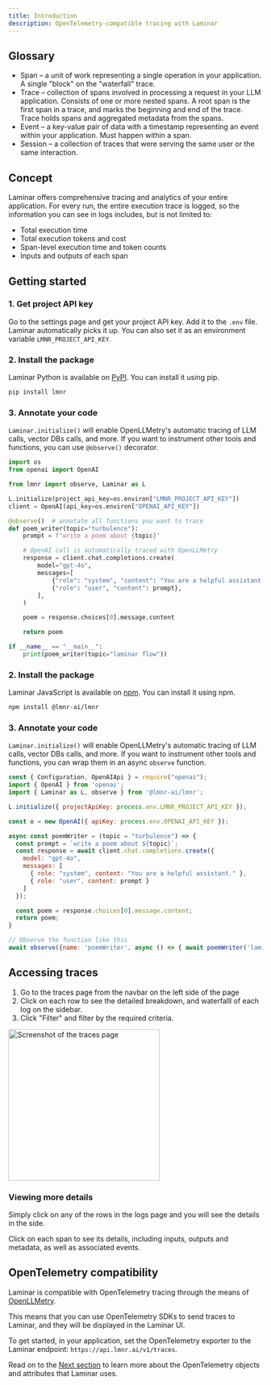 ```yaml
---
title: Introduction
description: OpenTelemetry-compatible tracing with Laminar
---
```


## Glossary

- Span – a unit of work representing a single operation in your application. A single "block" on the "waterfall" trace.
- Trace – collection of spans involved in processing a request in your LLM application.
Consists of one or more nested spans. A root span is the first span in a trace, and marks the beginning and end of the trace.
Trace holds spans and aggregated metadata from the spans.
- Event – a key-value pair of data with a timestamp representing an event within your application. Must happen within a span.
- Session – a collection of traces that were serving the same user or the same interaction.

## Concept

Laminar offers comprehensive tracing and analytics of your entire application.
For every run, the entire execution trace is logged, so the information you can see in logs includes, but is not limited to:

- Total execution time
- Total execution tokens and cost
- Span-level execution time and token counts
- Inputs and outputs of each span

## Getting started

### 1. Get project API key

Go to the settings page and get your project API key. Add it to the `.env` file. Laminar automatically picks it up.
You can also set it as an environment variable `LMNR_PROJECT_API_KEY`.

<Tabs>
<Tab title="Python">

### 2. Install the package

Laminar Python is available on [PyPI](https://pypi.org/project/lmnr). You can install it using pip.

```sh
pip install lmnr
```

### 3. Annotate your code

`Laminar.initialize()` will enable OpenLLMetry's automatic tracing of LLM calls, vector DBs calls, and more.
If you want to instrument other tools and functions, you can use `@observe()` decorator.

```python
import os
from openai import OpenAI

from lmnr import observe, Laminar as L

L.initialize(project_api_key=os.environ["LMNR_PROJECT_API_KEY"])
client = OpenAI(api_key=os.environ["OPENAI_API_KEY"])

@observe()  # annotate all functions you want to trace
def poem_writer(topic="turbulence"):
    prompt = f"write a poem about {topic}"

    # OpenAI call is automatically traced with OpenLLMetry
    response = client.chat.completions.create(
        model="gpt-4o",
        messages=[
            {"role": "system", "content": "You are a helpful assistant."},
            {"role": "user", "content": prompt},
        ],
    )

    poem = response.choices[0].message.content

    return poem

if __name__ == "__main__":
    print(poem_writer(topic="laminar flow"))
```

</Tab>
<Tab title="JavaScript/TypeScript">

### 2. Install the package

Laminar JavaScript is available on [npm](https://www.npmjs.com/package/@lmnr-ai/lmnr). You can install it using npm.

```sh
npm install @lmnr-ai/lmnr
```

### 3. Annotate your code

`Laminar.initialize()` will enable OpenLLMetry's automatic tracing of LLM calls, vector DBs calls, and more.
If you want to instrument other tools and functions, you can wrap them in an async `observe` function.

```javascript
const { Configuration, OpenAIApi } = require("openai");
import { OpenAI } from 'openai';
import { Laminar as L, observe } from '@lmnr-ai/lmnr';

L.initialize({ projectApiKey: process.env.LMNR_PROJECT_API_KEY });

const o = new OpenAI({ apiKey: process.env.OPENAI_API_KEY });

async const poemWriter = (topic = "turbulence") => {
  const prompt = `write a poem about ${topic}`;
  const response = await client.chat.completions.create({
    model: "gpt-4o",
    messages: [
      { role: "system", content: "You are a helpful assistant." },
      { role: "user", content: prompt }
    ]
  });

  const poem = response.choices[0].message.content;
  return poem;
}

// Observe the function like this
await observe({name: 'poemWriter', async () => { await poemWriter('laminar flow') }});
```

</Tab>
</Tabs>


## Accessing traces

1. Go to the traces page from the navbar on the left side of the page
1. Click on each row to see the detailed breakdown, and waterfalll of each log on the sidebar.
1. Click "Filter" and filter by the required criteria.

<Frame caption="Example traces page">
<img height="300" src="/images/traces/traces-page.png" alt="Screenshot of the traces page"/>
</Frame>

### Viewing more details

Simply click on any of the rows in the logs page and you will see the details in the side.

Click on each span to see its details, including inputs, outputs and metadata, as well as associated events.

## OpenTelemetry compatibility

Laminar is compatible with OpenTelemetry tracing through the means of [OpenLLMetry](https://github.com/traceloop/openllmetry).

This means that you can use OpenTelemetry SDKs to send traces to Laminar, and they will be displayed in the Laminar UI.

To get started, in your application, set the OpenTelemetry exporter to the Laminar endpoint: `https://api.lmnr.ai/v1/traces`.

Read on to the [Next section](/tracing/otel) to learn more about the OpenTelemetry objects and attributes that Laminar uses.